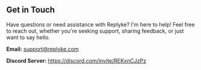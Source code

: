 ## Get in Touch

Have questions or need assistance with Replyke? I'm here to help! Feel free to reach out, whether you're seeking support, sharing feedback, or just want to say hello.

**Email:** support@replyke.com

**Discord Server:** https://discord.com/invite/REKxnCJzPz